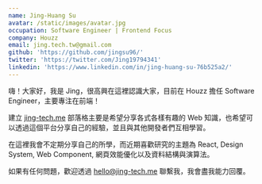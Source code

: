```yaml
---
name: Jing-Huang Su
avatar: /static/images/avatar.jpg
occupation: Software Engineer | Frontend Focus
company: Houzz
email: jing.tech.tw@gmail.com
github: 'https://github.com/jingsu96/'
twitter: 'https://twitter.com/Jing19794341'
linkedin: 'https://www.linkedin.com/in/jing-huang-su-76b525a2/'
---
```


嗨！大家好，我是 Jing，很高興在這裡認識大家，目前在 Houzz 擔任 Software Engineer，主要專注在前端！

建立 [jing-tech.me](/) 部落格主要是希望分享各式各樣有趣的 Web 知識，也希望可以透過這個平台分享自己的經驗，並且與其他開發者們互相學習。

在這裡我會不定期分享自己的所學，而近期喜歡研究的主題為 React, Design System, Web Component, 網頁效能優化以及資料結構與演算法。

如果有任何問題，歡迎透過 [hello@jing-tech.me](mailto://hello@jing-tech.me) 聯繫我，我會盡我能力回覆。
